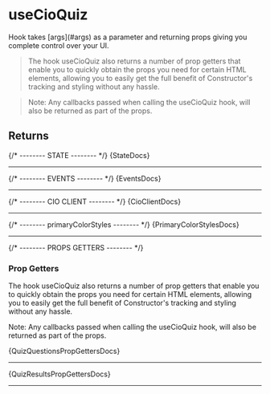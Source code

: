 
<Meta of={HooksStories} name='Documentation' />

# useCioQuiz
<p>Hook takes [args](#args) as a parameter and returning props giving you complete control over your UI.</p>

>The hook useCioQuiz also returns a number of prop getters that enable you to quickly obtain the props you need for certain HTML elements, allowing you to easily get the full benefit of Constructor's tracking and styling without any hassle.

>Note: Any callbacks passed when calling the useCioQuiz hook, will also be returned as part of the props.

## Returns

{/* -------- STATE -------- */}
<Markdown>{StateDocs}</Markdown>
<hr />

{/* -------- EVENTS -------- */}
<Markdown>{EventsDocs}</Markdown>
<hr />

{/* -------- CIO CLIENT -------- */}
<Markdown>{CioClientDocs}</Markdown>
<hr />

{/* -------- primaryColorStyles -------- */}
<Markdown>{PrimaryColorStylesDocs}</Markdown>
<hr />

{/* -------- PROPS GETTERS -------- */}
### Prop Getters
The hook useCioQuiz also returns a number of prop getters that enable you to quickly obtain the props you need for certain HTML elements, allowing you to easily get the full benefit of Constructor's tracking and styling without any hassle.

Note: Any callbacks passed when calling the useCioQuiz hook, will also be returned as part of the props.

<Markdown>{QuizQuestionsPropGettersDocs}</Markdown>
<hr />
<Markdown>{QuizResultsPropGettersDocs}</Markdown>
<hr />